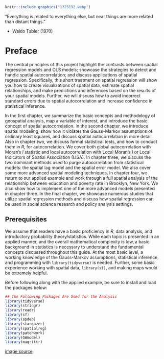 ```r
knitr::include_graphics("1325192.webp") 
```

“Everything is related to everything else, but near things are more related than distant things."

- Waldo Tobler (1970)

# Preface {.unnumbered}

The central principles of this project highlight the contrasts between spatial regression models and OLS models; showcase the strategies to detect and handle spatial autocorrelation; and discuss applications of spatial regression. Specifically, this short treatment on spatial regression will show you how to create visualizations of spatial data, estimate spatial relationships, and make predictions and inferences based on the results of your spatial models. Further, we will discuss how to avoid incorrect standard errors due to spatial autocorrelation and increase confidence in statistical inference.

In the first chapter, we summarize the basic concepts and methodology of geospatial analysis, map a variable of interest, and introduce the basic concept of spatial autocorrelation. In the second chapter, we introduce spatial modeling, show how it violates the Gauss-Markov assumptions of ordinary least squares, and discuss spatial autocorrelation in more detail. Also in chapter two, we discuss formal statistical tests, and how to conduct them in *R*, for autocorrelation. We cover both global autocorrelation with Moran's $I$ statistic and local autocorrelation with Local Moran’s $I$ or Local Indicators of Spatial Association (LISA). In chapter three, we discuss the two dominant methods used to purge autocorrelation from statistical models: the spatial lag model and the spatial error model. We also cover some more advanced spatial modeling techniques. In chapter four, we return to our applied example and work through a full spatial analysis of the relationship between education and poverty rate in Brooklyn, New York. We also show how to implement one of the more advanced models presented in chapter three. In the final chapter, we showcase numerous studies that utilize spatial regression methods and discuss how spatial regression can be used in social science research and policy analysis settings.

## Prerequisites

We assume that readers have a basic proficiency in *R*, data analysis, and introductory probability theory/statistics. While each topic is presented in an applied manner, and the overall mathematical complexity is low, a basic background in statistics is necessary to understand the fundamental concepts discussed throughout this guide. At the most basic level, a working knowledge of the Gauss-Markov assumptions, statistical inference, and programming with `library(tidyverse)` is needed. Further, some basic experience working with spatial data, `library(sf)`, and making maps would be extremely helpful.

Before following along with the applied example, be sure to install and load the packages below:

```r
## The Following Packages Are Used for the Analysis
library(tidyverse)
library(stringr)
library(readr)
library(sf)
library(spdep)
library(stargazer)
library(spatialreg)
library(patchwork)
library(GWmodel)
library(magrittr)
```

[image source](https://wallpaperaccess.com/data-science)